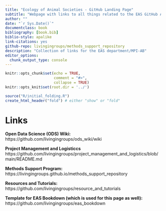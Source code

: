 ```yaml
---
title: "Ecology of Animal Societies - GitHub Landing Page"
subtitle: "Webpage with links to all things related to the EAS GitHub Account"
author: ""
date: "`r Sys.Date()`"
documentclass: book
bibliography: [book.bib]
biblio-style: apalike
link-citations: yes
github-repo: livingingroups/methods_support_repository
description: "Collection of links for the EAS department/MPI-AB"
editor_options: 
  chunk_output_type: console
---
```


```r
knitr::opts_chunk$set(echo = TRUE,
                      comment = "#>",
                      collapse = TRUE)
knitr::opts_knit$set(root.dir = '../')
```


```r
source("R/initial_folding.R")
create_html_header("fold") # either "show" or "fold"
```

# Links

**Open Data Science (ODS) Wiki:**
https://github.com/livingingroups/ods_wiki/wiki

**Project Management and Logisticcs**
https://github.com/livingingroups/project_management_and_logistics/blob/main/README.md

**Methods Support Program:**
https://livingingroups.github.io/methods_support_repository

**Resources and Tutorials:**
https://github.com/livingingroups/resource_and_tutorials

**Template for EAS Bookdown (which is used for this page as well):**
https://github.com/livingingroups/eas_bookdown